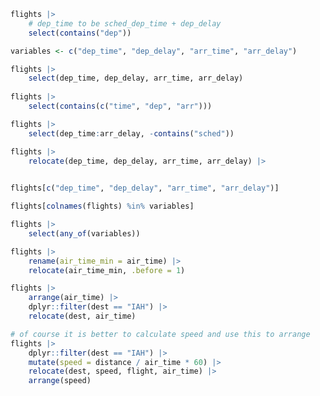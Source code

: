 ```r
flights |>
    # dep_time to be sched_dep_time + dep_delay
    select(contains("dep"))
```

```r
variables <- c("dep_time", "dep_delay", "arr_time", "arr_delay")

flights |> 
    select(dep_time, dep_delay, arr_time, arr_delay)
    
flights |> 
    select(contains(c("time", "dep", "arr")))

flights |> 
    select(dep_time:arr_delay, -contains("sched"))

flights |> 
    relocate(dep_time, dep_delay, arr_time, arr_delay) |> 
    

flights[c("dep_time", "dep_delay", "arr_time", "arr_delay")]

flights[colnames(flights) %in% variables]

flights |> 
    select(any_of(variables))
```

```r
flights |> 
    rename(air_time_min = air_time) |> 
    relocate(air_time_min, .before = 1)
```

```r
flights |> 
    arrange(air_time) |> 
    dplyr::filter(dest == "IAH") |> 
    relocate(dest, air_time)

# of course it is better to calculate speed and use this to arrange 
flights |> 
    dplyr::filter(dest == "IAH") |> 
    mutate(speed = distance / air_time * 60) |> 
    relocate(dest, speed, flight, air_time) |> 
    arrange(speed)
```


